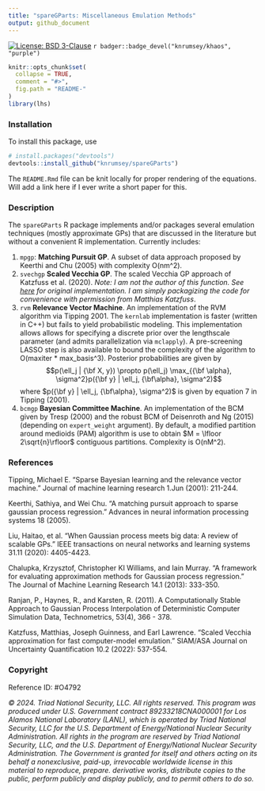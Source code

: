 ```yaml
---
title: "spareGParts: Miscellaneous Emulation Methods"
output: github_document
---
```


[![License: BSD 3-Clause](https://img.shields.io/badge/License-BSD_3--Clause-blue.svg)](https://opensource.org/licenses/BSD-3-Clause) `r badger::badge_devel("knrumsey/khaos", "purple")`

<!-- README.md is generated from README.Rmd. Please edit that file -->

```r
knitr::opts_chunk$set(
  collapse = TRUE,
  comment = "#>",
  fig.path = "README-"
)
library(lhs)
```


### Installation

To install this package, use

```R
# install.packages("devtools")
devtools::install_github("knrumsey/spareGParts")
```

The `README.Rmd` file can be knit locally for proper rendering of the equations. Will add a link here if I ever write a short paper for this.

### Description

The `spareGParts` R package implements and/or packages several emulation techniques (mostly approximate GPs) that are discussed in the literature but without a convenient R implementation. Currently includes:

  1. `mpgp`: **Matching Pursuit GP**. A subset of data approach proposed by Keerthi and Chu (2005) with complexity O(nm^2).
  2. `svechgp` **Scaled Vecchia GP**. The scaled Vecchia GP approach of Katzfuss et al. (2020). *Note: I am not the author of this function. See [here](https://github.com/katzfuss-group/scaledVecchia) for original implementation. I am simply packagizing the code for convenience with permission from Matthias Katzfuss*. 
  3. `rvm` **Relevance Vector Machine**. An implementation of the RVM algorithm via Tipping 2001. The `kernlab` implementation is faster (written in C++) but fails to yield probabilistic modeling. This implementation allows allows for specifying a discrete prior over the lengthscale parameter (and admits parallelization via `mclapply`). A pre-screening LASSO step is also available to bound the complexity of the algorithm to O(maxiter * max_basis^3). Posterior probabilities are given by 
  $$p(\ell_j | {\bf X, y}) \propto p(\ell_j) \max_{{\bf \alpha}, \sigma^2}p({\bf y} | \ell_j, {\bf\alpha}, \sigma^2)$$
where $p({\bf y} | \ell_j, {\bf\alpha}, \sigma^2)$ is given by equation 7 in Tipping (2001). 
  4. `bcmgp` **Bayesian Committee Machine**. An implementation of the BCM given by Tresp (2000) and the robust BCM of Deisenroth and Ng (2015) (depending on `expert_weight` argument). By default, a modified partition around medioids (PAM) algorithm is use to obtain $M = \lfloor 2\sqrt{n}\rfloor$ contiguous partitions. Complexity is O(nM^2).


### References
Tipping, Michael E. "Sparse Bayesian learning and the relevance vector machine." Journal of machine learning research 1.Jun (2001): 211-244.

Keerthi, Sathiya, and Wei Chu. "A matching pursuit approach to sparse gaussian process regression." Advances in neural information processing systems 18 (2005).

Liu, Haitao, et al. "When Gaussian process meets big data: A review of scalable GPs." IEEE transactions on neural networks and learning systems 31.11 (2020): 4405-4423.

Chalupka, Krzysztof, Christopher KI Williams, and Iain Murray. "A framework for evaluating approximation methods for Gaussian process regression." The Journal of Machine Learning Research 14.1 (2013): 333-350.

Ranjan, P., Haynes, R., and Karsten, R. (2011). A Computationally Stable Approach to Gaussian Process Interpolation of Deterministic Computer Simulation Data, Technometrics, 53(4), 366 - 378.

Katzfuss, Matthias, Joseph Guinness, and Earl Lawrence. "Scaled Vecchia approximation for fast computer-model emulation." SIAM/ASA Journal on Uncertainty Quantification 10.2 (2022): 537-554.


### Copyright

Reference ID: #O4792

*© 2024. Triad National Security, LLC. All rights reserved. This program was produced under U.S. Government contract 89233218CNA000001 for Los Alamos National Laboratory (LANL), which is operated by Triad National Security, LLC for the U.S. Department of Energy/National Nuclear Security Administration. All rights in the program are reserved by Triad National Security, LLC, and the U.S. Department of Energy/National Nuclear Security Administration. The Government is granted for itself and others acting on its behalf a nonexclusive, paid-up, irrevocable worldwide license in this material to reproduce, prepare. derivative works, distribute copies to the public, perform publicly and display publicly, and to permit others to do so.*
